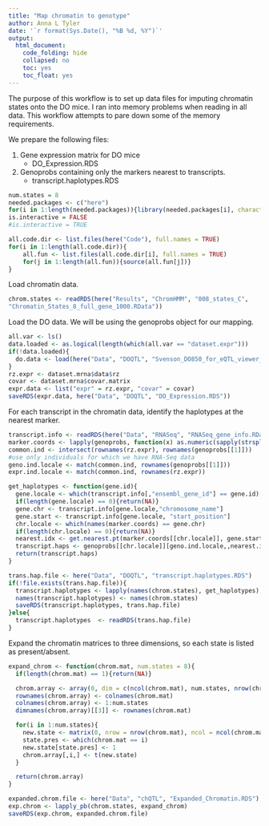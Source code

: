 ```yaml
---
title: "Map chromatin to genotype"
author: Anna L Tyler
date: '`r format(Sys.Date(), "%B %d, %Y")`'
output: 
  html_document:
    code_folding: hide
    collapsed: no
    toc: yes
    toc_float: yes
---
```



The purpose of this workflow is to set up data files for imputing chromatin 
states onto the DO mice. I ran into memory problems when reading in all 
data. This workflow attempts to pare down some of the memory requirements.

We prepare the following files:

1. Gene expression matrix for DO mice
    * DO_Expression.RDS
2. Genoprobs containing only the markers nearest to transcripts.
    * transcript.haplotypes.RDS
  
```r
num.states = 8
needed.packages <- c("here")
for(i in 1:length(needed.packages)){library(needed.packages[i], character.only = TRUE)}
is.interactive = FALSE
#is.interactive = TRUE
```

```r
all.code.dir <- list.files(here("Code"), full.names = TRUE)
for(i in 1:length(all.code.dir)){
	all.fun <- list.files(all.code.dir[i], full.names = TRUE)
	for(j in 1:length(all.fun)){source(all.fun[j])}
}
```

Load chromatin data.

```r
chrom.states <- readRDS(here("Results", "ChromHMM", "008_states_C", 
"Chromatin_States_8_full_gene_1000.RData"))

```

Load the DO data. We will be using the genoprobs object for our mapping.

```r
all.var <- ls()
data.loaded <- as.logical(length(which(all.var == "dataset.expr")))
if(!data.loaded){
  do.data <- load(here("Data", "DOQTL", "Svenson_DO850_for_eQTL_viewer_v9.RData"))
}
rz.expr <- dataset.mrna$data$rz
covar <- dataset.mrna$covar.matrix
expr.data <- list("expr" = rz.expr, "covar" = covar)
saveRDS(expr.data, here("Data", "DOQTL", "DO_Expression.RDS"))
```

For each transcript in the chromatin data, identify the haplotypes at the 
nearest marker.

```r
transcript.info <- readRDS(here("Data", "RNASeq", "RNASeq_gene_info.RData"))
marker.coords <- lapply(genoprobs, function(x) as.numeric(sapply(strsplit(dimnames(x)[[3]], "_"), function(y) y[2])))
common.ind <- intersect(rownames(rz.expr), rownames(genoprobs[[1]]))
#use only individuals for which we have RNA-Seq data
geno.ind.locale <- match(common.ind, rownames(genoprobs[[1]])) 
expr.ind.locale <- match(common.ind, rownames(rz.expr))

get_haplotypes <- function(gene.id){
  gene.locale <- which(transcript.info[,"ensembl_gene_id"] == gene.id)[1]
  if(length(gene.locale) == 0){return(NA)}
  gene.chr <- transcript.info[gene.locale,"chromosome_name"]
  gene.start <- transcript.info[gene.locale, "start_position"]
  chr.locale <- which(names(marker.coords) == gene.chr)
  if(length(chr.locale) == 0){return(NA)}
  nearest.idx <- get.nearest.pt(marker.coords[[chr.locale]], gene.start)
  transcript.haps <- genoprobs[[chr.locale]][geno.ind.locale,,nearest.idx,drop=FALSE]
  return(transcript.haps)
}

trans.hap.file <- here("Data", "DOQTL", "transcript.haplotypes.RDS")
if(!file.exists(trans.hap.file)){
  transcript.haplotypes <- lapply(names(chrom.states), get_haplotypes)
  names(transcript.haplotypes) <- names(chrom.states)
  saveRDS(transcript.haplotypes, trans.hap.file)
}else{
  transcript.haplotypes  <- readRDS(trans.hap.file)
}
```

Expand the chromatin matrices to three dimensions, so each state
is listed as present/absent.

```r

expand_chrom <- function(chrom.mat, num.states = 8){
  if(length(chrom.mat) == 1){return(NA)}

  chrom.array <- array(0, dim = c(ncol(chrom.mat), num.states, nrow(chrom.mat)))
  rownames(chrom.array) <- colnames(chrom.mat)
  colnames(chrom.array) <- 1:num.states
  dimnames(chrom.array)[[3]] <- rownames(chrom.mat)

  for(i in 1:num.states){
    new.state <- matrix(0, nrow = nrow(chrom.mat), ncol = ncol(chrom.mat))
    state.pres <- which(chrom.mat == i)
    new.state[state.pres] <- 1
    chrom.array[,i,] <- t(new.state)
  }

  return(chrom.array)
}

expanded.chrom.file <- here("Data", "chQTL", "Expanded_Chromatin.RDS")
exp.chrom <- lapply_pb(chrom.states, expand_chrom)
saveRDS(exp.chrom, expanded.chrom.file)
```